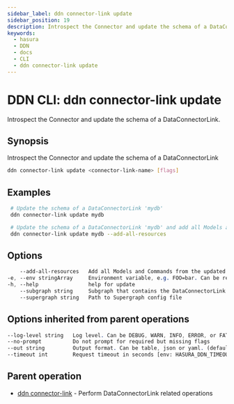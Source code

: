 ```yaml
---
sidebar_label: ddn connector-link update
sidebar_position: 19
description: Introspect the Connector and update the schema of a DataConnectorLink using the DDN CLI
keywords:
  - hasura
  - DDN
  - docs
  - CLI
  - ddn connector-link update
---
```


# DDN CLI: ddn connector-link update

Introspect the Connector and update the schema of a DataConnectorLink.

## Synopsis

Introspect the Connector and update the schema of a DataConnectorLink

```bash
ddn connector-link update <connector-link-name> [flags]
```

## Examples

```bash
 # Update the schema of a DataConnectorLink 'mydb'
 ddn connector-link update mydb

 # Update the schema of a DataConnectorLink 'mydb' and add all Models and Commands to the local metadata
 ddn connector-link update mydb --add-all-resources
```

## Options

```sass
    --add-all-resources   Add all Models and Commands from the updated DataConnectorLink to the local metadata
-e, --env stringArray     Environment variable, e.g. FOO=bar. Can be repeated to provide multiple env vars
-h, --help                help for update
    --subgraph string     Subgraph that contains the DataConnectorLink
    --supergraph string   Path to Supergraph config file
```

## Options inherited from parent operations

```sass
--log-level string   Log level. Can be DEBUG, WARN, INFO, ERROR, or FATAL. (default "INFO")
--no-prompt          Do not prompt for required but missing flags
--out string         Output format. Can be table, json or yaml. (default "table")
--timeout int        Request timeout in seconds [env: HASURA_DDN_TIMEOUT] (default 100)
```

## Parent operation

- [ddn connector-link](/cli/commands/ddn_connector-link) - Perform DataConnectorLink related operations
